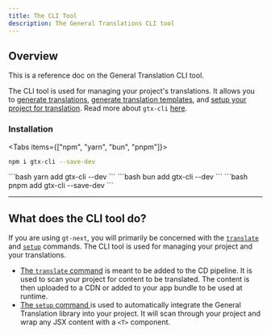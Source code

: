```yaml
---
title: The CLI Tool
description: The General Translations CLI tool 
---
```


## Overview

This is a reference doc on the General Translation CLI tool.

The CLI tool is used for managing your project's translations.
It allows you to [generate translations](/docs/cli/translate), [generate translation templates](/docs/cli/generate), and [setup your project for translation](/docs/cli/setup).
Read more about `gtx-cli` [here](/docs/cli/introduction).

### Installation

<Tabs items={["npm", "yarn", "bun", "pnpm"]}>
  <Tab value="npm">
  ```bash 
  npm i gtx-cli --save-dev
  ``` 
  </Tab>
  <Tab value="yarn">
  ```bash 
  yarn add gtx-cli --dev
  ```
  </Tab>
  <Tab value="bun">
  ```bash 
  bun add gtx-cli --dev
  ```
  </Tab>
  <Tab value="pnpm">
  ```bash 
  pnpm add gtx-cli --save-dev
  ```
  </Tab>
</Tabs>

---

## What does the CLI tool do?

If you are using `gt-next`, you will primarily be concerned with the [`translate`](/docs/cli/translate) and [`setup`](/docs/cli/setup) commands.
The CLI tool is used for managing your project and your translations.

 * [The `translate` command](/docs/cli/translate) is meant to be added to the CD pipeline.
   It is used to scan your project for content to be translated.
   The content is then uploaded to a CDN or added to your app bundle to be used at runtime.
 * [The `setup` command ](/docs/cli/setup) is used to automatically integrate the General Translation library into your project.
   It will scan through your project and wrap any JSX content with a `<T>` component.

